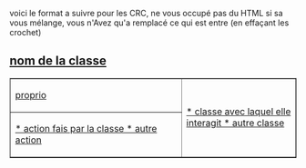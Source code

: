 <wiki:comment>

voici le format a suivre pour les CRC, ne vous occupé pas du HTML si sa vous mélange, vous n'Avez qu'a remplacé ce qui est entre [[ ]] (en effaçant les crochet)


== [[nom de la classe]] ==
<table border=1>
   <tr>
       <td width=60% width=70%> [[proprio]] </td>
       <td rowspan=2> [[
                      * classe avec laquel elle interagit
                      * autre classe]]
       </td>
   </tr>
   <tr>
       <td>[[
           * action fais par la classe
           * autre action]]
       </td>
   </tr>
</table>

</wiki:comment>
